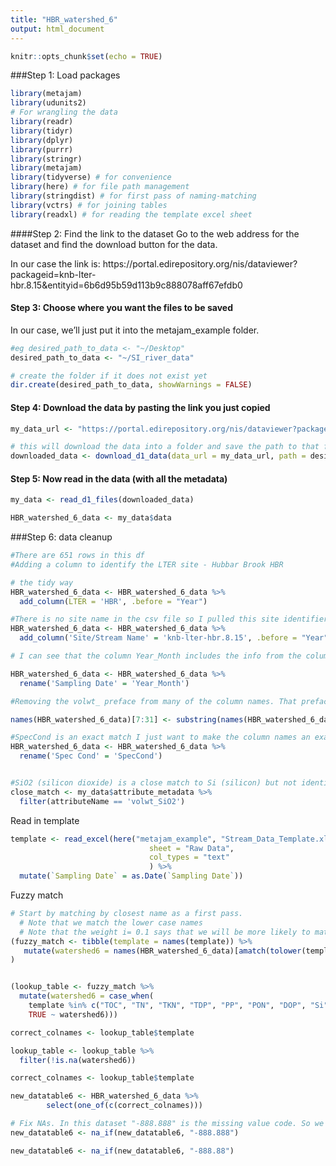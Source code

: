 ```yaml
---
title: "HBR_watershed_6"
output: html_document
---
```


```r
knitr::opts_chunk$set(echo = TRUE)
```

###Step 1: Load packages
```r

library(metajam)  
library(udunits2)
# For wrangling the data
library(readr)
library(tidyr)
library(dplyr)
library(purrr)
library(stringr)
library(metajam)
library(tidyverse) # for convenience
library(here) # for file path management
library(stringdist) # for first pass of naming-matching
library(vctrs) # for joining tables
library(readxl) # for reading the template excel sheet

```


####Step 2: Find the link to the dataset
Go to the web address for the dataset and find the download button for the data. 

In our case the link is: https://portal.edirepository.org/nis/dataviewer?packageid=knb-lter-hbr.8.15&entityid=6b6d95b59d113b9c888078aff67efdb0

#### Step 3: Choose where you want the files to be saved
In our case, we'll just put it into the metajam_example folder.

```r

#eg desired_path_to_data <- "~/Desktop"
desired_path_to_data <- "~/SI_river_data"

# create the folder if it does not exist yet
dir.create(desired_path_to_data, showWarnings = FALSE)

```


#### Step 4: Download the data by pasting the link you just copied

```r


my_data_url <- "https://portal.edirepository.org/nis/dataviewer?packageid=knb-lter-hbr.8.15&entityid=6b6d95b59d113b9c888078aff67efdb0"

# this will download the data into a folder and save the path to that folder
downloaded_data <- download_d1_data(data_url = my_data_url, path = desired_path_to_data)


```


#### Step 5: Now read in the data (with all the metadata)

```r

my_data <- read_d1_files(downloaded_data)

HBR_watershed_6_data <- my_data$data

```

###Step 6: data cleanup

```r

#There are 651 rows in this df
#Adding a column to identify the LTER site - Hubbar Brook HBR

# the tidy way
HBR_watershed_6_data <- HBR_watershed_6_data %>% 
  add_column(LTER = 'HBR', .before = "Year")

#There is no site name in the csv file so I pulled this site identifier from the data portal
HBR_watershed_6_data <- HBR_watershed_6_data %>% 
  add_column('Site/Stream Name' = 'knb-lter-hbr.8.15', .before = "Year")

# I can see that the column Year_Month includes the info from the column in the template 'Sampling Date' so I want to rename that column 

HBR_watershed_6_data <- HBR_watershed_6_data %>% 
  rename('Sampling Date' = 'Year_Month')

```

```r

#Removing the volwt_ preface from many of the column names. That preface was preventing me from identifying which columns were a match to the template 

names(HBR_watershed_6_data)[7:31] <- substring(names(HBR_watershed_6_data)[7:31],7,15)

#SpecCond is an exact match I just want to make the column names an exact match
HBR_watershed_6_data <- HBR_watershed_6_data %>% 
  rename('Spec Cond' = 'SpecCond')


#SiO2 (silicon dioxide) is a close match to Si (silicon) but not identical
close_match <- my_data$attribute_metadata %>% 
  filter(attributeName == 'volwt_SiO2')

```

Read in template
```r

template <- read_excel(here("metajam_example", "Stream_Data_Template.xlsx"), 
                               sheet = "Raw Data",
                               col_types = "text"
                               ) %>%
  mutate(`Sampling Date` = as.Date(`Sampling Date`))


```

Fuzzy match
```r

# Start by matching by closest name as a first pass. 
  # Note that we match the lower case names
  # Note that the weight i= 0.1 says that we will be more likely to match if watershed 1 = template + extra
(fuzzy_match <- tibble(template = names(template)) %>%
   mutate(watershed6 = names(HBR_watershed_6_data)[amatch(tolower(template), tolower(names(HBR_watershed_6_data)), maxDist = 1, weight = c(d=1,i=0.1,s=1,t=1))])
)


(lookup_table <- fuzzy_match %>%
  mutate(watershed6 = case_when(
    template %in% c("TOC", "TN", "TKN", "TDP", "PP", "PON", "DOP", "Si") ~ NA_character_,
    TRUE ~ watershed6)))

correct_colnames <- lookup_table$template

```

```r

lookup_table <- lookup_table %>%
  filter(!is.na(watershed6))

correct_colnames <- lookup_table$template

new_datatable6 <- HBR_watershed_6_data %>% 
        select(one_of(c(correct_colnames)))

# Fix NAs. In this dataset "-888.888" is the missing value code. So we need to replace those with NAs
new_datatable6 <- na_if(new_datatable6, "-888.888")

new_datatable6 <- na_if(new_datatable6, "-888.88")



```